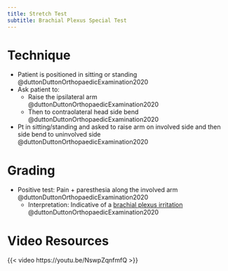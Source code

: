 ```yaml
---
title: Stretch Test
subtitle: Brachial Plexus Special Test
---
```



# Technique

- Patient is positioned in sitting or standing @duttonDuttonOrthopaedicExamination2020
- Ask patient to:
    - Raise the ipsilateral arm @duttonDuttonOrthopaedicExamination2020
    - Then to contraolateral head side bend @duttonDuttonOrthopaedicExamination2020
- Pt in sitting/standing and asked to raise arm on involved side and then side bend to uninvolved side @duttonDuttonOrthopaedicExamination2020

# Grading

- Positive test: Pain + paresthesia along the involved arm @duttonDuttonOrthopaedicExamination2020
    - Interpretation: Indicative of a [brachial plexus irritation]({{< var ref-brachial-plexus.irritation >}}) @duttonDuttonOrthopaedicExamination2020

# Video Resources

{{< video https://youtu.be/NswpZqnfmfQ >}}